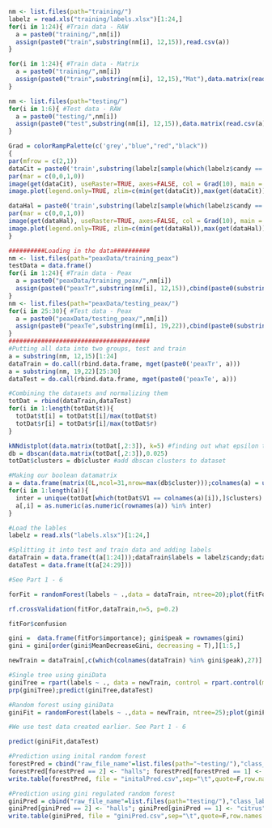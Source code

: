 
```r
nm <- list.files(path="training/")
labelz = read.xls("training/labels.xlsx")[1:24,]
for(i in 1:24){ #Train data - RAW
  a = paste0("training/",nm[i])
  assign(paste0("train",substring(nm[i], 12,15)),read.csv(a))
}

for(i in 1:24){ #Train data - Matrix
  a = paste0("training/",nm[i])
  assign(paste0("train",substring(nm[i], 12,15),"Mat"),data.matrix(read.csv(a)[133:2630,4:302]))
}

nm <- list.files(path="testing/")
for(i in 1:6){ #Test data - RAW
  a = paste0("testing/",nm[i])
  assign(paste0("test",substring(nm[i], 12,15)),data.matrix(read.csv(a)[133:2630,4:302]))
}
```

```r
Grad = colorRampPalette(c('grey',"blue","red","black"))
{
par(mfrow = c(2,1))
dataCit = paste0('train',substring(labelz[sample(which(labelz$candy == "citrus"), 1),1],12,15),'Mat')
par(mar = c(0,0,1,0))
image(get(dataCit), useRaster=TRUE, axes=FALSE, col = Grad(10), main = "Citrus candy")
image.plot(legend.only=TRUE, zlim=c(min(get(dataCit)),max(get(dataCit))),col = Grad(100))

dataHal = paste0('train',substring(labelz[sample(which(labelz$candy == "halls"), 1),1],12,15),'Mat')
par(mar = c(0,0,1,0))
image(get(dataHal), useRaster=TRUE, axes=FALSE, col = Grad(10), main = "Halls candy")
image.plot(legend.only=TRUE, zlim=c(min(get(dataHal)),max(get(dataHal))),col = Grad(100))
}
```

```r
##########Loading in the data##########
nm <- list.files(path="peaxData/training_peax")
testData = data.frame()
for(i in 1:24){ #Train data - Peax
  a = paste0("peaxData/training_peax/",nm[i])
  assign(paste0("peaxTr",substring(nm[i], 12,15)),cbind(paste0(substring(nm[i], 12,15)),fread(a)[,3:4]))
}
nm <- list.files(path="peaxData/testing_peax/")
for(i in 25:30){ #Test data - Peax
  a = paste0("peaxData/testing_peax/",nm[i])
  assign(paste0("peaxTe",substring(nm[i], 19,22)),cbind(paste0(substring(nm[i], 19,22)),fread(a)[,3:4]))
}
#######################################
#Putting all data into two groups, test and train
a = substring(nm, 12,15)[1:24]
dataTrain = do.call(rbind.data.frame, mget(paste0('peaxTr', a)))
a = substring(nm, 19,22)[25:30]
dataTest = do.call(rbind.data.frame, mget(paste0('peaxTe', a)))

#Combining the datasets and normalizing them
totDat = rbind(dataTrain,dataTest)
for(i in 1:length(totDat$t)){
  totDat$t[i] = totDat$t[i]/max(totDat$t)
  totDat$r[i] = totDat$r[i]/max(totDat$r)
}

```

```r
kNNdistplot(data.matrix(totDat[,2:3]), k=5) #finding out what epsilon to use for DBscan
db = dbscan(data.matrix(totDat[,2:3]),0.025) 
totDat$clusters = db$cluster #add dbscan clusters to dataset

#Making our boolean datamatrix
a = data.frame(matrix(0L,ncol=31,nrow=max(db$cluster)));colnames(a) = unique(totDat$V1)
for(i in 1:length(a)){
  inter = unique(totDat[which(totDat$V1 == colnames(a)[i]),]$clusters)
  a[,i] = as.numeric(as.numeric(rownames(a)) %in% inter)
}
```

```r
#Load the lables
labelz = read.xls("labels.xlsx")[1:24,]
```

```r
#Splitting it into test and train data and adding labels
dataTrain = data.frame(t(a[1:24]));dataTrain$labels = labelz$candy;dataTrain$labels = droplevels(dataTrain$labels)
dataTest = data.frame(t(a[24:29]))
```

```r
#See Part 1 - 6
```

```r
forFit = randomForest(labels ~ .,data = dataTrain, ntree=20);plot(fitFor);fitFor$confusion
```

```r
rf.crossValidation(fitFor,dataTrain,n=5, p=0.2)
```

```r
fitFor$confusion
```

```r
gini =  data.frame(fitFor$importance); gini$peak = rownames(gini)
gini = gini[order(gini$MeanDecreaseGini, decreasing = T),][1:5,]
```

```r
newTrain = dataTrain[,c(which(colnames(dataTrain) %in% gini$peak),27)] #Create new data matrix

#Single tree using giniData
giniTree = rpart(labels ~ ., data = newTrain, control = rpart.control(minsplit = 2))
prp(giniTree);predict(giniTree,dataTest)

#Random forest using giniData
giniFit = randomForest(labels ~ .,data = newTrain, ntree=25);plot(giniFit);giniFit$confusion
```

```r
#We use test data created earlier. See Part 1 - 6
```

```r
predict(giniFit,dataTest)
```

```r
#Prediction using inital random forest
forestPred = cbind("raw_file_name"=list.files(path="~testing/"),"class_label"=predict(forFit,dataTest))
forestPred[forestPred == 2] <- "halls"; forestPred[forestPred == 1] <- "citrus"
write.table(forestPred, file = "initalPred.csv",sep="\t",quote=F,row.names = F)

#Prediction using gini regulated random forest
giniPred = cbind("raw_file_name"=list.files(path="testing/"),"class_label"=predict(giniFit,dataTest))
giniPred[giniPred == 2] <- "halls"; giniPred[giniPred == 1] <- "citrus"
write.table(giniPred, file = "giniPred.csv",sep="\t",quote=F,row.names = F)
```

